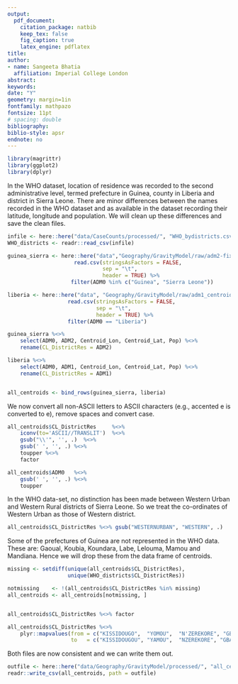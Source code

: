 ```yaml
---
output: 
  pdf_document:
    citation_package: natbib
    keep_tex: false
    fig_caption: true
    latex_engine: pdflatex
title: 
author:
- name: Sangeeta Bhatia
  affiliation: Imperial College London
abstract: 
keywords: 
date: "Y"
geometry: margin=1in
fontfamily: mathpazo
fontsize: 11pt
# spacing: double
bibliography: 
biblio-style: apsr
endnote: no
---
```


```r
library(magrittr)
library(ggplot2)
library(dplyr)

```

In the WHO dataset, location of residence was recorded to the second
administrative level, termed prefecture in Guinea, county in Liberia
and district in Sierra Leone. There are minor differences between the
names recorded in the WHO dataset and as available in the dataset
recording their latitude, longitude and population. We will clean up
these differences and save the clean files.

```r

infile <- here::here("data/CaseCounts/processed/", "WHO_bydistricts.csv")
WHO_districts <- readr::read_csv(infile) 

```

```r
guinea_sierra <- here::here("data","Geography/GravityModel/raw/adm2-fixed.txt") %>%
                     read.csv(stringsAsFactors = FALSE,
                              sep = "\t",
                              header = TRUE) %>%
                    filter(ADM0 %in% c("Guinea", "Sierra Leone"))  

liberia <- here::here("data", "Geography/GravityModel/raw/adm1_centroids_fixed.tsv") %>%
                   read.csv(stringsAsFactors = FALSE,
                            sep = "\t",
                            header = TRUE) %>%
                   filter(ADM0 == "Liberia")  

guinea_sierra %<>%
    select(ADM0, ADM2, Centroid_Lon, Centroid_Lat, Pop) %<>%
    rename(CL_DistrictRes = ADM2)

liberia %<>%
    select(ADM0, ADM1, Centroid_Lon, Centroid_Lat, Pop) %<>%
    rename(CL_DistrictRes = ADM1)


all_centroids <- bind_rows(guinea_sierra, liberia) 


```
We now convert all non-ASCII letters to ASCII characters (e.g.,
accented e is converted to e), remove spaces and convert case.

```r
all_centroids$CL_DistrictRes     %<>%
    iconv(to='ASCII//TRANSLIT')  %<>%
    gsub("\\'", '', .)  %<>%
    gsub(' ', '', .) %<>%
    toupper %<>%
    factor

all_centroids$ADM0   %<>%
    gsub(' ', '', .) %<>%
    toupper 

```
In the WHO data-set, no distinction has been made between Western
Urban and Western Rural districts of Sierra Leone. So we treat the
co-ordinates of Western Urban as those of Western district.

```r
all_centroids$CL_DistrictRes %<>% gsub("WESTERNURBAN", "WESTERN", .)

```


Some of the prefectures of Guinea are not represented in the WHO
data. These are: Gaoual, Koubia, Koundara, Labe, Lelouma, Mamou
and Mandiana. Hence we will drop these from the data frame of
centroids.

```r

missing <- setdiff(unique(all_centroids$CL_DistrictRes),
                   unique(WHO_districts$CL_DistrictRes))

notmissing    <- !(all_centroids$CL_DistrictRes %in% missing)
all_centroids <- all_centroids[notmissing, ]


all_centroids$CL_DistrictRes %<>% factor

all_centroids$CL_DistrictRes %<>%
    plyr::mapvalues(from = c("KISSIDOUGO",  "YOMOU",  "N'ZEREKORE", "GBARPOLU" ),
                    to   = c("KISSIDOUGOU", "YAMOU",  "NZEREKORE", "GBAPOLU"))

```

Both files are now consistent and we can write them out.

```r

outfile <- here::here("data/Geography/GravityModel/processed/", "all_centroids.csv")
readr::write_csv(all_centroids, path = outfile)

```
